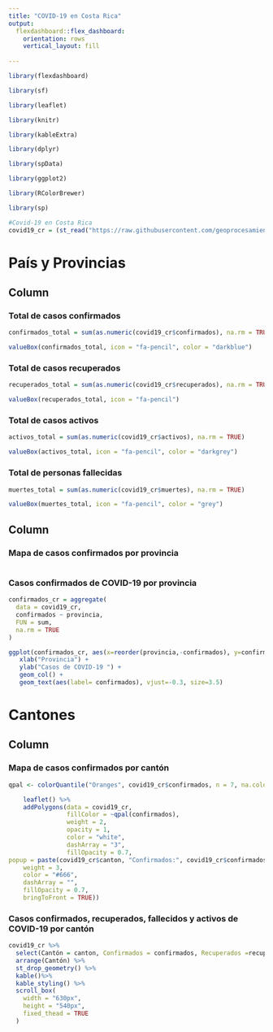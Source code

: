 ---
title: "COVID-19 en Costa Rica"
output: 
  flexdashboard::flex_dashboard:
    orientation: rows
    vertical_layout: fill
    
---
<style>                     
.navbar {
  background-color:grey;
  border-color:black;
}



</style>   



```{r setup, include=FALSE}
library(flexdashboard)

library(sf)

library(leaflet)

library(knitr)

library(kableExtra)

library(dplyr)

library(spData)

library(ggplot2)

library(RColorBrewer)

library(sp)

#Covid-19 en Costa Rica
covid19_cr = (st_read("https://raw.githubusercontent.com/geoprocesamiento-2020i/datos/master/covid19/casos/cr/cr-covid19-cantones.geojson"))

```


País y Provincias {data-width=500}
=======================================================================


Column {data-width=300}
-----------------------------------------------------------------------

### Total de casos confirmados

```{r}
confirmados_total = sum(as.numeric(covid19_cr$confirmados), na.rm = TRUE)

valueBox(confirmados_total, icon = "fa-pencil", color = "darkblue")
```

### Total de casos recuperados

```{r}
recuperados_total = sum(as.numeric(covid19_cr$recuperados), na.rm = TRUE)

valueBox(recuperados_total, icon = "fa-pencil")
```


### Total de casos activos

```{r}
activos_total = sum(as.numeric(covid19_cr$activos), na.rm = TRUE)

valueBox(activos_total, icon = "fa-pencil", color = "darkgrey")
```

### Total de personas fallecidas

```{r}
muertes_total = sum(as.numeric(covid19_cr$muertes), na.rm = TRUE)

valueBox(muertes_total, icon = "fa-pencil", color = "grey")
```

Column {data-width=700}
-----------------------------------------------------------------------

### Mapa de casos confirmados por provincia

```{r}
```


### Casos confirmados de COVID-19 por provincia 
```{r}

confirmados_cr = aggregate(
  data = covid19_cr, 
  confirmados ~ provincia, 
  FUN = sum, 
  na.rm = TRUE
)

ggplot(confirmados_cr, aes(x=reorder(provincia,-confirmados), y=confirmados)) +
   xlab("Provincia") + 
   ylab("Casos de COVID-19 ") +  
   geom_col() +
   geom_text(aes(label= confirmados), vjust=-0.3, size=3.5)

```



Cantones {data-width=500}
=======================================================================

Column {data-width=500}
-----------------------------------------------------------------------
### Mapa de casos confirmados por cantón

```{r}
qpal <- colorQuantile("Oranges", covid19_cr$confirmados, n = 7, na.color = "white")

    leaflet() %>% 
    addPolygons(data = covid19_cr,
                fillColor = ~qpal(confirmados),
                weight = 2,
                opacity = 1,
                color = "white",
                dashArray = "3",
                fillOpacity = 0.7,
popup = paste(covid19_cr$canton, "Confirmados:", covid19_cr$confirmados, "Recuperados:", covid19_cr$recuperados, "Activos:", covid19_cr$activos, "Muertes:", covid19_cr$muertes, sep = '<br/>'), highlight = highlightOptions(
    weight = 3,
    color = "#666",
    dashArray = "",
    fillOpacity = 0.7,
    bringToFront = TRUE)) 

```


### Casos confirmados, recuperados, fallecidos y activos de COVID-19 por cantón 

```{r}
covid19_cr %>%
  select(Cantón = canton, Confirmados = confirmados, Recuperados =recuperados, Fallecidos = muertes, Activos = activos)%>%
  arrange(Cantón) %>%
  st_drop_geometry() %>%
  kable()%>%
  kable_styling() %>%
  scroll_box(
    width = "630px", 
    height = "540px", 
    fixed_thead = TRUE
  )
```

